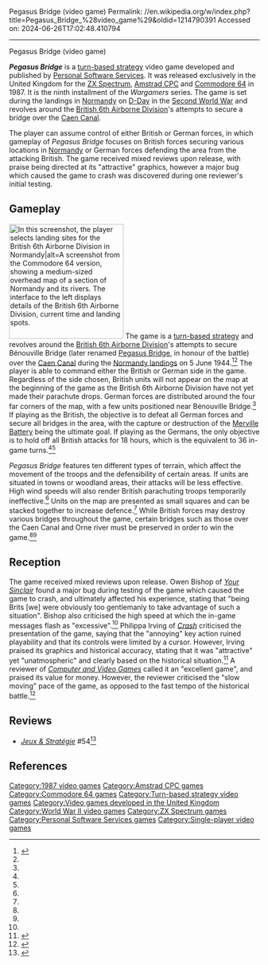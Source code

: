 Pegasus Bridge (video game)
Permalink: //en.wikipedia.org/w/index.php?title=Pegasus_Bridge_%28video_game%29&oldid=1214790391
Accessed on: 2024-06-26T17:02:48.410794



------
Pegasus Bridge (video game)
{{Short description|1987 video game}}
{{Infobox video game
|title = Pegasus Bridge
|image = Pegasus Bridge cover.jpg
|caption = Amstrad CPC cover art
|developer = {{ubl|[[Personal Software Services]]|Data Design Systems (Spectrum, CPC)}}
|publisher = Personal Software Services
|series = ''Wargamers''
|designer = John Bethell
|released = {{vgrelease|UK|1987}}
|genre = [[Turn-based strategy]]
|modes = [[Single-player video game|Single-player]]
|platforms = [[ZX Spectrum]], [[Amstrad CPC]], [[Commodore 64]]
}}

'''''Pegasus Bridge''''' is a [[turn-based strategy]] video game developed and published by [[Personal Software Services]]. It was released exclusively in the United Kingdom for the [[ZX Spectrum]], [[Amstrad CPC]] and [[Commodore 64]] in 1987. It is the ninth installment of the ''Wargamers'' series. The game is set during the landings in [[Normandy]] on [[Normandy landings|D-Day]] in the [[Second World War]] and revolves around the [[British 6th Airborne Division]]'s attempts to secure a bridge over the [[Caen Canal]].

The player can assume control of either British or German forces, in which gameplay of ''Pegasus Bridge'' focuses on British forces securing various locations in [[Normandy]] or German forces defending the area from the attacking British. The game received mixed reviews upon release, with praise being directed at its "attractive" graphics, however a major bug which caused the game to crash was discovered during one reviewer's initial testing.

==Gameplay==
[[File:Pegasus Bridge gameplay.jpg|thumb|left|230px|In this screenshot, the player selects landing sites for the [[British 6th Airborne Division]] in Normandy|alt=A screenshot from the Commodore 64 version, showing a medium-sized overhead map of a section of Normandy and its rivers. The interface to the left displays details of the British 6th Airborne Division, current time and landing spots.]]
The game is a [[turn-based strategy]] and revolves around the [[British 6th Airborne Division]]'s attempts to secure Bénouville Bridge (later renamed [[Pegasus Bridge]], in honour of the battle) over the [[Caen Canal]] during the [[Normandy landings]] on 5 June 1944.<ref name=YS>{{cite journal|last1=Bishop|first1=Owen|title=Pegasus Bridge review|journal=Your Sinclair|date=March 1988|issue=27|pages=54, 55|url=http://www.zxspectrumreviews.co.uk/review.aspx?gid=4105&rid=11048|access-date=21 February 2016|archive-url=https://web.archive.org/web/20160302162434/http://www.zxspectrumreviews.co.uk/review.aspx?gid=4105&rid=11048|archive-date=2 March 2016}}</ref><ref name=crash/> The player is able to command either the British or German side in the game. Regardless of the side chosen, British units will not appear on the map at the beginning of the game as the British 6th Airborne Division have not yet made their parachute drops. German forces are distributed around the four far corners of the map, with a few units positioned near Bénouville Bridge.<ref name=crash/> If playing as the British, the objective is to defeat all German forces and secure all bridges in the area, with the capture or destruction of the [[Merville Battery]] being the ultimate goal. If playing as the Germans, the only objective is to hold off all British attacks for 18 hours, which is the equivalent to 36 in-game turns.<ref name=YS/><ref name=crash/>

''Pegasus Bridge'' features ten different types of terrain, which affect the movement of the troops and the defensibility of certain areas. If units are situated in towns or woodland areas, their attacks will be less effective. High wind speeds will also render British parachuting troops temporarily ineffective.<ref name=crash/> Units on the map are presented as small squares and can be stacked together to increase defence.<ref name=crash/> While British forces may destroy various bridges throughout the game, certain bridges such as those over the Caen Canal and Orne river must be preserved in order to win the game.<ref name=crash/><ref name=YS/>

==Reception==
{{Video game reviews
| CRASH = 78%<ref name=crash/>
| rev1 = ''[[Your Sinclair]]''
| rev1Score = 4/10<ref name=YS/>
| CVG = 8/10<ref name=CVG/>
}}
The game received mixed reviews upon release. Owen Bishop of ''[[Your Sinclair]]'' found a major bug during testing of the game which caused the game to crash, and ultimately affected his experience, stating that "being Brits [we] were obviously too gentlemanly to take advantage of such a situation". Bishop also criticised the high speed at which the in-game messages flash as "excessive".<ref name=YS/> Philippa Irving of ''[[Crash (magazine)|Crash]]'' criticised the presentation of the game, saying that the "annoying" key action ruined playability and that its controls were limited by a cursor. However, Irving praised its graphics and historical accuracy, stating that it was "attractive" yet "unatmospheric" and clearly based on the historical situation.<ref name="crash">{{cite journal|last1=Irving|first1=Philippa|title=Pegasus Bridge review|journal=Crash|date=December 1988|issue=48|page=136|url=http://www.zxspectrumreviews.co.uk/Review.aspx?rid=7357&gid=4105|access-date=21 February 2016|archive-date=2 March 2016|archive-url=https://web.archive.org/web/20160302155032/http://www.zxspectrumreviews.co.uk/Review.aspx?rid=7357&gid=4105}}</ref> A reviewer of ''[[Computer and Video Games]]'' called it an "excellent game", and praised its value for money. However, the reviewer criticised the "slow moving" pace of the game, as opposed to the fast tempo of the historical battle.<ref name="CVG">{{cite journal|title=Pegasus Bridge review (CVG)|journal=Computer and Video Games|date=June 1988|issue=80|page=54|url=https://archive.org/stream/cvg-magazine-080/CVG_080_Jun_1988#page/n53/mode/2up|access-date=21 February 2016|archive-date=20 November 2015|archive-url=https://web.archive.org/web/20151120083206/http://archive.org/stream/cvg-magazine-080/CVG_080_Jun_1988#page/n53/mode/2up}}</ref>

==Reviews==
*''[[:fr:Jeux et Stratégie|Jeux & Stratégie]]'' #54<ref>{{cite web | url=https://archive.org/details/jeux-et-strategie-54/page/76/mode/2up | title=Jeux & stratégie 54 | date=December 1988 }}</ref>

==References==
{{reflist|2}}

{{Personal Software Services}}

[[Category:1987 video games]]
[[Category:Amstrad CPC games]]
[[Category:Commodore 64 games]]
[[Category:Turn-based strategy video games]]
[[Category:Video games developed in the United Kingdom]]
[[Category:World War II video games]]
[[Category:ZX Spectrum games]]
[[Category:Personal Software Services games]]
[[Category:Single-player video games]]